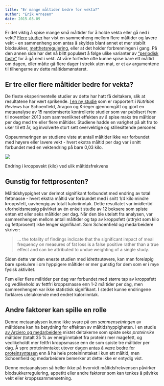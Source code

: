```yaml
---
title: "Er mange måltider bedre for vekta?"
author: "Erik Arnesen"
date: 2015.03.09
---
```


Er det viktig å spise mange små måltider for å holde vekta eller gå ned i vekt? [Flere](http://aje.oxfordjournals.org/content/158/1/85.full) [studier](http://www.ncbi.nlm.nih.gov/pubmed/12439650) har vist en sammenheng mellom flere måltider og lavere vekt - en sammenheng som antas å skyldes blant annet et mer stabilt blodsukker, [metthetsregulering](http://www.ncbi.nlm.nih.gov/pubmed/10625522?dopt=Abstract), eller at det holder forbrenningen i gang. På den annen side har det nå blitt populært å følge ulike varianter av ["periodisk faste"](https://sunnskepsis.wordpress.com/2014/01/11/gir-periodisk-faste-storre-vekttap/) for å gå ned i vekt. At våre forfedre ofte kunne spise bare ett måltid om dagen, eller måtte gå flere dager i strekk uten mat, er et av argumentene til tilhengerne av dette måltidsmønsteret.

## Er tre eller flere måltider bedre for vekta?

De fleste eksperimentelle studier av dette har hatt få deltakere, slik at resultatene har vært sprikende. [I en ny studie](http://nutritionreviews.oxfordjournals.org/content/73/2/69) som er rapportert i *Nutrition Reviews* har Schoenfield, Aragon og Krieger gjennomgått og gjort en metaanalyse av 15 randomiserte kontrollerte studier som var publisert frem til november 2013 som sammenliknet effekten av å spise maks tre måltider per dag med tre eller flere måltider. Studiene hadde en varighet på alt fra to uker til ett år, og involverte stort sett overvektige og stillesittende personer.

Oppsummeringen av studiene viste at antall måltider ikke var forbundet med høyere eller lavere vekt - hvert ekstra måltid per dag var i snitt forbundet med en vektendring på bare 0,03 kilo.

![](images/clipboard-1174676245.png)

Endring i kroppsvekt (kilo) ved ulik måltidsfrekvens

## Gunstig for fettprosenten?

Måltidshyppighet var derimot signifikant forbundet med endring av total fettmasse - hvert ekstra måltid var forbundet med i snitt 1/4 kilo mindre kroppsfett, uavhengig av totalt kaloriinntak. Dette resultatet var imidlertid uforholdsmessig påvirket av én enkelt studie av 12 boksere som spiste enten ett eller seks måltider per dag. Når den ble utelatt fra analysen, var sammenhengen mellom antall måltider og tap av kroppsfett (uttrykt som kilo og fettprosent) ikke lenger signifikant. Som Schoenfield og medarbeidere skriver:

> ... the totality of findings indicate that the significant impact of meal frequency on measures of fat loss is a false positive rather than a true effect and can be attributed to undue weighting of a single study.

Siden dette var den eneste studien med idrettsutøvere, kan man foreløpig bare spekulere i om hyppigere måltider er mer gunstig for dem som er i mye fysisk aktivitet.

Fem eller flere måltider per dag var forbundet med større tap av kroppsfett og vedlikehold av fettfri kroppsmasse enn 1-2 måltider per dag, men sammenhengen var ikke statistisk signifikant. I stedet kunne endringene forklares utelukkende med endret kaloriinntak.

## **Andre faktorer kan spille en rolle**

Denne metaanalysen kunne ikke svare på om *sammensetningen* av måltidene kan ha betydning for effekten av måltidshyppigheten. I en studie [av Arciero og medarbeidere](http://onlinelibrary.wiley.com/doi/10.1002/oby.20296/abstract) mistet deltakerne som spiste seks *proteinrike* måltider (totalt 35 % av energiinntaket fra protein) mer magefett, og vedlikeholdt mer fettfri kroppsmasse enn de som spiste tre måltider per dag. Å spre proteininntaket utover dagen [antas å være bedre for proteinsyntesen](http://www.ncbi.nlm.nih.gov/pubmed/25355192) enn å ha hele proteininntaket i kun ett måltid, men Schoenfield og medarbeidere bemerker at dette ikke er entydig vist.

Denne metaanalysen så heller ikke på hvorvidt måltidsfrekvensen påvirker blodsukkerregulering, appetitt eller andre faktorer som kan tenkes å påvirke vekt eller kroppssammensetning.
